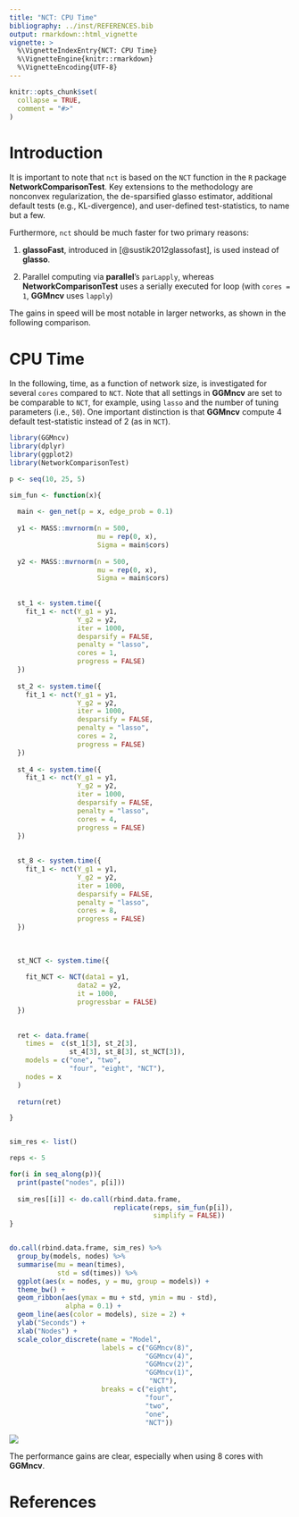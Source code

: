 ```yaml
---
title: "NCT: CPU Time"
bibliography: ../inst/REFERENCES.bib
output: rmarkdown::html_vignette
vignette: >
  %\VignetteIndexEntry{NCT: CPU Time}
  %\VignetteEngine{knitr::rmarkdown}
  %\VignetteEncoding{UTF-8}
---
```


```r
knitr::opts_chunk$set(
  collapse = TRUE,
  comment = "#>"
)
```


# Introduction

It is important to note that `nct` is based on the `NCT` function
in the `R` package **NetworkComparisonTest**. Key extensions
to the methodology are nonconvex regularization, the de-sparsified 
glasso estimator, additional default tests (e.g., KL-divergence), and 
user-defined test-statistics, to name but a few. 

Furthermore, `nct` should be much faster for two primary reasons:

1. **glassoFast**, introduced in [@sustik2012glassofast], is used 
instead of **glasso**. 

2. Parallel computing via **parallel**'s `parLapply`, whereas 
**NetworkComparisonTest** uses a serially executed for loop
(with `cores = 1`, **GGMncv** uses `lapply`)

The gains in speed will be most notable in larger networks, as
shown in the following comparison.

# CPU Time

In the following, time, as a function of network size, is 
investigated for several `cores` compared to `NCT`. Note that 
all settings in **GGMncv** are set to be comparable to `NCT`, 
for example, using `lasso` and the number of tuning parameters 
(i.e., `50`). One important distinction is that **GGMncv**
compute 4 default test-statistic instead of 2 
(as in `NCT`).


```r
library(GGMncv)
library(dplyr)
library(ggplot2)
library(NetworkComparisonTest)

p <- seq(10, 25, 5)

sim_fun <- function(x){
  
  main <- gen_net(p = x, edge_prob = 0.1)
  
  y1 <- MASS::mvrnorm(n = 500, 
                      mu = rep(0, x), 
                      Sigma = main$cors)
  
  y2 <- MASS::mvrnorm(n = 500, 
                      mu = rep(0, x), 
                      Sigma = main$cors)
  
  
  st_1 <- system.time({
    fit_1 <- nct(Y_g1 = y1, 
                 Y_g2 = y2, 
                 iter = 1000, 
                 desparsify = FALSE, 
                 penalty = "lasso", 
                 cores = 1, 
                 progress = FALSE)
  })
  
  st_2 <- system.time({
    fit_1 <- nct(Y_g1 = y1, 
                 Y_g2 = y2, 
                 iter = 1000, 
                 desparsify = FALSE, 
                 penalty = "lasso", 
                 cores = 2, 
                 progress = FALSE)
  })
  
  st_4 <- system.time({
    fit_1 <- nct(Y_g1 = y1, 
                 Y_g2 = y2, 
                 iter = 1000, 
                 desparsify = FALSE, 
                 penalty = "lasso", 
                 cores = 4, 
                 progress = FALSE)
  })
  
  
  st_8 <- system.time({
    fit_1 <- nct(Y_g1 = y1, 
                 Y_g2 = y2, 
                 iter = 1000, 
                 desparsify = FALSE, 
                 penalty = "lasso", 
                 cores = 8, 
                 progress = FALSE)
  })
  
  
  
  st_NCT <- system.time({
    
    fit_NCT <- NCT(data1 = y1, 
                 data2 = y2, 
                 it = 1000, 
                 progressbar = FALSE)
  })
  
  
  ret <- data.frame(
    times =  c(st_1[3], st_2[3], 
               st_4[3], st_8[3], st_NCT[3]),
    models = c("one", "two", 
               "four", "eight", "NCT"),
    nodes = x
  )
  
  return(ret)

}


sim_res <- list()

reps <- 5

for(i in seq_along(p)){
  print(paste("nodes", p[i]))
  
  sim_res[[i]] <- do.call(rbind.data.frame, 
                          replicate(reps, sim_fun(p[i]), 
                                    simplify = FALSE))
}


do.call(rbind.data.frame, sim_res) %>%
  group_by(models, nodes) %>%
  summarise(mu = mean(times), 
            std = sd(times)) %>%
  ggplot(aes(x = nodes, y = mu, group = models)) +
  theme_bw() +
  geom_ribbon(aes(ymax = mu + std, ymin = mu - std), 
              alpha = 0.1) +
  geom_line(aes(color = models), size = 2) +
  ylab("Seconds") +
  xlab("Nodes") +
  scale_color_discrete(name = "Model", 
                       labels = c("GGMncv(8)",
                                  "GGMncv(4)",
                                  "GGMncv(2)",
                                  "GGMncv(1)", 
                                   "NCT"), 
                       breaks = c("eight", 
                                  "four", 
                                  "two", 
                                  "one", 
                                  "NCT"))

```

![](../man/figures/cpu_time.png)

The performance gains are clear, 
especially when using 8 cores with **GGMncv**.

# References

